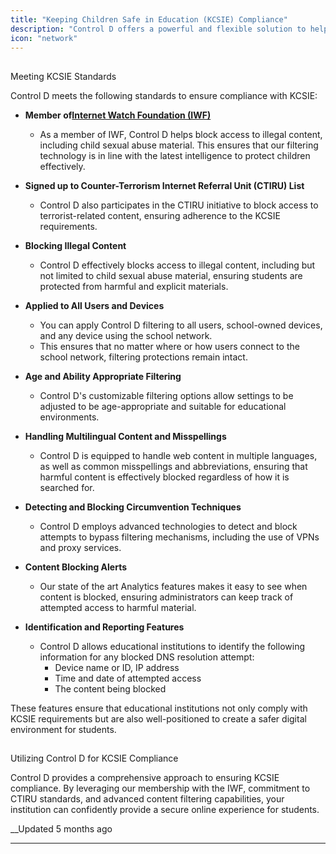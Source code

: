 ```yaml
---
title: "Keeping Children Safe in Education (KCSIE) Compliance"
description: "Control D offers a powerful and flexible solution to help your organization comply with the Keeping Children Safe in Education (KCSIE) guidelines. These standards aim to ensure that children are protected from harmful online content. Below is how Control D helps educational institutions meet these r..."
icon: "network"
---
```


## 

Meeting KCSIE Standards

Control D meets the following standards to ensure compliance with KCSIE:

  * **Member of[Internet Watch Foundation (IWF)](https://www.iwf.org.uk/membership/our-members)**

    * As a member of IWF, Control D helps block access to illegal content, including child sexual abuse material. This ensures that our filtering technology is in line with the latest intelligence to protect children effectively.
  * **Signed up to Counter-Terrorism Internet Referral Unit (CTIRU) List**

    * Control D also participates in the CTIRU initiative to block access to terrorist-related content, ensuring adherence to the KCSIE requirements.
  * **Blocking Illegal Content**

    * Control D effectively blocks access to illegal content, including but not limited to child sexual abuse material, ensuring students are protected from harmful and explicit materials.
  * **Applied to All Users and Devices**

    * You can apply Control D filtering to all users, school-owned devices, and any device using the school network.
    * This ensures that no matter where or how users connect to the school network, filtering protections remain intact.
  * **Age and Ability Appropriate Filtering**

    * Control D's customizable filtering options allow settings to be adjusted to be age-appropriate and suitable for educational environments.
  * **Handling Multilingual Content and Misspellings**

    * Control D is equipped to handle web content in multiple languages, as well as common misspellings and abbreviations, ensuring that harmful content is effectively blocked regardless of how it is searched for.
  * **Detecting and Blocking Circumvention Techniques**

    * Control D employs advanced technologies to detect and block attempts to bypass filtering mechanisms, including the use of VPNs and proxy services.
  * **Content Blocking Alerts**

    * Our state of the art Analytics features makes it easy to see when content is blocked, ensuring administrators can keep track of attempted access to harmful material.
  * **Identification and Reporting Features**

    * Control D allows educational institutions to identify the following information for any blocked DNS resolution attempt: 
      * Device name or ID, IP address
      * Time and date of attempted access
      * The content being blocked

These features ensure that educational institutions not only comply with KCSIE requirements but are also well-positioned to create a safer digital environment for students.

## 

Utilizing Control D for KCSIE Compliance

Control D provides a comprehensive approach to ensuring KCSIE compliance. By leveraging our membership with the IWF, commitment to CTIRU standards, and advanced content filtering capabilities, your institution can confidently provide a secure online experience for students.

__Updated 5 months ago

* * *
